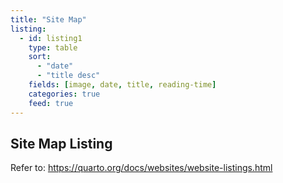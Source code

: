 ```yaml
---
title: "Site Map"
listing: 
  - id: listing1
    type: table
    sort:
      - "date"
      - "title desc"
    fields: [image, date, title, reading-time]
    categories: true
    feed: true
---
```


::: {.panel-tabset}

## Site Map Listing

:::{#listing1}
:::

Refer to: <https://quarto.org/docs/websites/website-listings.html> 

:::